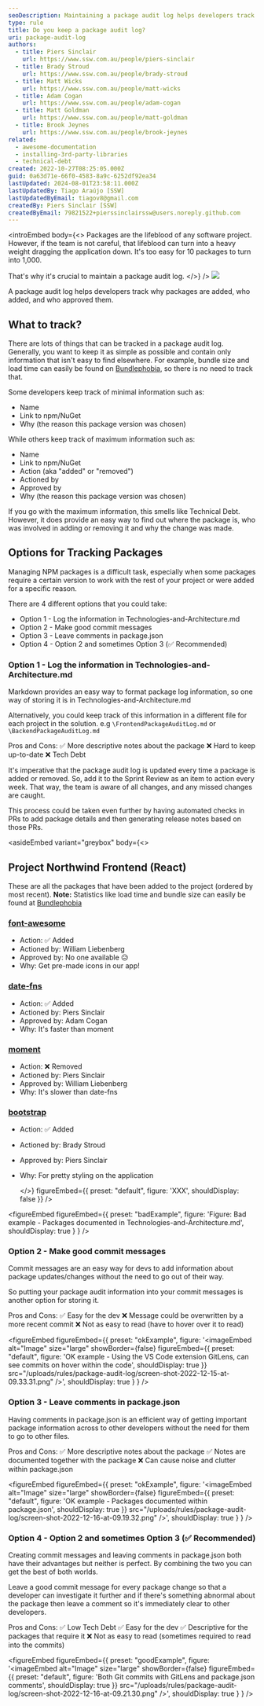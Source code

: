 ```yaml
---
seoDescription: Maintaining a package audit log helps developers track why packages are added, who added them, and who approved them. By keeping track of package details, you can reduce technical debt and ensure transparency within your team.
type: rule
title: Do you keep a package audit log?
uri: package-audit-log
authors:
  - title: Piers Sinclair
    url: https://www.ssw.com.au/people/piers-sinclair
  - title: Brady Stroud
    url: https://www.ssw.com.au/people/brady-stroud
  - title: Matt Wicks
    url: https://www.ssw.com.au/people/matt-wicks
  - title: Adam Cogan
    url: https://www.ssw.com.au/people/adam-cogan
  - title: Matt Goldman
    url: https://www.ssw.com.au/people/matt-goldman
  - title: Brook Jeynes
    url: https://www.ssw.com.au/people/brook-jeynes
related:
  - awesome-documentation
  - installing-3rd-party-libraries
  - technical-debt
created: 2022-10-27T08:25:05.000Z
guid: 0a63d71e-66f0-4583-8a9c-6252df92ea34
lastUpdated: 2024-08-01T23:58:11.000Z
lastUpdatedBy: Tiago Araújo [SSW]
lastUpdatedByEmail: tiagov8@gmail.com
createdBy: Piers Sinclair [SSW]
createdByEmail: 79821522+pierssinclairssw@users.noreply.github.com
---
```


<introEmbed
  body={<>
Packages are the lifeblood of any software project. However, if the team is not careful, that lifeblood can turn into a heavy weight dragging the application down. It's too easy for 10 packages to turn into 1,000.

That's why it's crucial to maintain a package audit log.
  </>}
/>
![](/uploads/rules/package-audit-log/3rd-party-check-logos.png)

A package audit log helps developers track why packages are added, who added, and who approved them.

## What to track?

There are lots of things that can be tracked in a package audit log. Generally, you want to keep it as simple as possible and contain only information that isn't easy to find elsewhere. For example, bundle size and load time can easily be found on [Bundlephobia](https://bundlephobia.com), so there is no need to track that.

Some developers keep track of minimal information such as:

* Name
* Link to npm/NuGet
* Why (the reason this package version was chosen)

While others keep track of maximum information such as:

* Name
* Link to npm/NuGet
* Action (aka "added" or "removed")
* Actioned by
* Approved by
* Why (the reason this package version was chosen)

If you go with the maximum information, this smells like Technical Debt. However, it does provide an easy way to find out where the package is, who was involved in adding or removing it and why the change was made.

## Options for Tracking Packages

Managing NPM packages is a difficult task, especially when some packages require a certain version to work with the rest of your project or were added for a specific reason.

There are 4 different options that you could take:

* Option 1 - Log the information in Technologies-and-Architecture.md
* Option 2 - Make good commit messages
* Option 3 - Leave comments in package.json
* Option 4 - Option 2 and sometimes Option 3 (✅ Recommended)

### Option 1 - Log the information in Technologies-and-Architecture.md

Markdown provides an easy way to format package log information, so one way of storing it is in Technologies-and-Architecture.md

Alternatively, you could keep track of this information in a different file for each project in the solution. e.g `\FrontendPackageAuditLog.md` or `\BackendPackageAuditLog.md`

Pros and Cons:
✅ More descriptive notes about the package
❌ Hard to keep up-to-date
❌ Tech Debt

It's imperative that the package audit log is updated every time a package is added or removed. So, add it to the Sprint Review as an item to action every week. That way, the team is aware of all changes, and any missed changes are caught.

This process could be taken even further by having automated checks in PRs to add package details and then generating release notes based on those PRs.

<asideEmbed
  variant="greybox"
  body={<>
    
## Project Northwind Frontend (React)

These are all the packages that have been added to the project (ordered by most recent).
**Note:** Statistics like load time and bundle size can easily be found at [Bundlephobia](https://bundlephobia.com/)

### [font-awesome](https://www.npmjs.com/package/font-awesome)

* Action: ✅ Added
* Actioned by: William Liebenberg
* Approved by: No one available 😥
* Why: Get pre-made icons in our app!

### [date-fns](https://www.npmjs.com/package/date-fns)

* Action: ✅ Added
* Actioned by: Piers Sinclair
* Approved by: Adam Cogan
* Why: It's faster than moment

### [moment](https://www.npmjs.com/package/moment)

* Action: ❌ Removed
* Actioned by: Piers Sinclair
* Approved by: William Liebenberg
* Why: It's slower than date-fns

### [bootstrap](https://www.npmjs.com/package/bootstrap)

* Action: ✅ Added
* Actioned by: Brady Stroud
* Approved by: Piers Sinclair
* Why: For pretty styling on the application

  </>}
  figureEmbed={{
    preset: "default",
    figure: 'XXX',
    shouldDisplay: false
  }}
/>

<figureEmbed figureEmbed={{
  preset: "badExample",
  figure: 'Figure: Bad example - Packages documented in Technologies-and-Architecture.md',
  shouldDisplay: true
} } />


### Option 2 - Make good commit messages

Commit messages are an easy way for devs to add information about package updates/changes without the need to go out of their way.

So putting your package audit information into your commit messages is another option for storing it.

Pros and Cons:
✅ Easy for the dev
❌ Message could be overwritten by a more recent commit
❌ Not as easy to read (have to hover over it to read)

<figureEmbed figureEmbed={{
  preset: "okExample",
  figure: '<imageEmbed
  alt="Image"
  size="large"
  showBorder={false}
  figureEmbed={{
    preset: "default",
    figure: \'OK example - Using the VS Code extension GitLens, can see commits on hover within the code\',
    shouldDisplay: true
  }}
  src="/uploads/rules/package-audit-log/screen-shot-2022-12-15-at-09.33.31.png"
/>',
  shouldDisplay: true
} } />


### Option 3 - Leave comments in package.json

Having comments in package.json is an efficient way of getting important package information across to other developers without the need for them to go to other files.

Pros and Cons:
✅ More descriptive notes about the package
✅ Notes are documented together with the package
❌ Can cause noise and clutter within package.json

<figureEmbed figureEmbed={{
  preset: "okExample",
  figure: '<imageEmbed
  alt="Image"
  size="large"
  showBorder={false}
  figureEmbed={{
    preset: "default",
    figure: \'OK example - Packages documented within package.json\',
    shouldDisplay: true
  }}
  src="/uploads/rules/package-audit-log/screen-shot-2022-12-16-at-09.19.32.png"
/>',
  shouldDisplay: true
} } />


### Option 4 - Option 2 and sometimes Option 3 (✅ Recommended)

Creating commit messages and leaving comments in package.json both have their advantages but neither is perfect. By combining the two you can get the best of both worlds.

Leave a good commit message for every package change so that a developer can investigate it further and if there's something abnormal about the package then leave a comment so it's immediately clear to other developers.

Pros and Cons:
✅ Low Tech Debt
✅ Easy for the dev
✅ Descriptive for the packages that require it
❌ Not as easy to read (sometimes required to read into the commits)

<figureEmbed figureEmbed={{
  preset: "goodExample",
  figure: '<imageEmbed
  alt="Image"
  size="large"
  showBorder={false}
  figureEmbed={{
    preset: "default",
    figure: \'Both Git commits with GitLens and package.json comments\',
    shouldDisplay: true
  }}
  src="/uploads/rules/package-audit-log/screen-shot-2022-12-16-at-09.21.30.png"
/>',
  shouldDisplay: true
} } />
